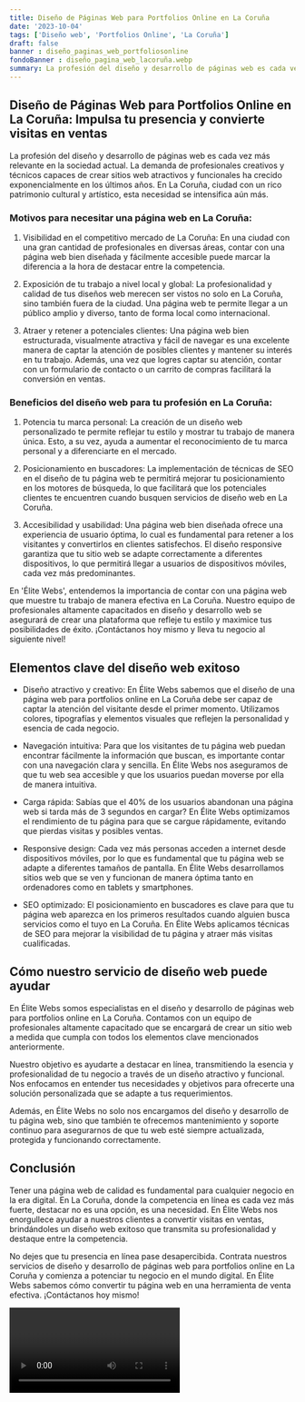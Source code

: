 ```yaml
---
title: Diseño de Páginas Web para Portfolios Online en La Coruña
date: '2023-10-04'
tags: ['Diseño web', 'Portfolios Online', 'La Coruña']
draft: false
banner : diseño_paginas_web_portfoliosonline
fondoBanner : diseño_pagina_web_lacoruña.webp
summary: La profesión del diseño y desarrollo de páginas web es cada vez más relevante en la sociedad actual. La demanda de profesionales creativos y técnicos capaces de crear sitios web atractivos y funcionales ha crecido exponencialmente en los últimos años. En La Coruña, ciudad con un rico patrimonio cultural y artístico, esta necesidad se intensifica aún más.
---
```


## Diseño de Páginas Web para Portfolios Online en La Coruña: Impulsa tu presencia y convierte visitas en ventas  

La profesión del diseño y desarrollo de páginas web es cada vez más relevante en la sociedad actual. La demanda de profesionales creativos y técnicos capaces de crear sitios web atractivos y funcionales ha crecido exponencialmente en los últimos años. En La Coruña, ciudad con un rico patrimonio cultural y artístico, esta necesidad se intensifica aún más.

### Motivos para necesitar una página web en La Coruña: 

1. Visibilidad en el competitivo mercado de La Coruña: En una ciudad con una gran cantidad de profesionales en diversas áreas, contar con una página web bien diseñada y fácilmente accesible puede marcar la diferencia a la hora de destacar entre la competencia.

2. Exposición de tu trabajo a nivel local y global: La profesionalidad y calidad de tus diseños web merecen ser vistos no solo en La Coruña, sino también fuera de la ciudad. Una página web te permite llegar a un público amplio y diverso, tanto de forma local como internacional.

3. Atraer y retener a potenciales clientes: Una página web bien estructurada, visualmente atractiva y fácil de navegar es una excelente manera de captar la atención de posibles clientes y mantener su interés en tu trabajo. Además, una vez que logres captar su atención, contar con un formulario de contacto o un carrito de compras facilitará la conversión en ventas.

### Beneficios del diseño web para tu profesión en La Coruña:

1. Potencia tu marca personal: La creación de un diseño web personalizado te permite reflejar tu estilo y mostrar tu trabajo de manera única. Esto, a su vez, ayuda a aumentar el reconocimiento de tu marca personal y a diferenciarte en el mercado.

2. Posicionamiento en buscadores: La implementación de técnicas de SEO en el diseño de tu página web te permitirá mejorar tu posicionamiento en los motores de búsqueda, lo que facilitará que los potenciales clientes te encuentren cuando busquen servicios de diseño web en La Coruña.

3. Accesibilidad y usabilidad: Una página web bien diseñada ofrece una experiencia de usuario óptima, lo cual es fundamental para retener a los visitantes y convertirlos en clientes satisfechos. El diseño responsive garantiza que tu sitio web se adapte correctamente a diferentes dispositivos, lo que permitirá llegar a usuarios de dispositivos móviles, cada vez más predominantes.

En 'Élite Webs', entendemos la importancia de contar con una página web que muestre tu trabajo de manera efectiva en La Coruña. Nuestro equipo de profesionales altamente capacitados en diseño y desarrollo web se asegurará de crear una plataforma que refleje tu estilo y maximice tus posibilidades de éxito. ¡Contáctanos hoy mismo y lleva tu negocio al siguiente nivel!

<GifSeo />

<Cta />

## Elementos clave del diseño web exitoso

- Diseño atractivo y creativo: En Élite Webs sabemos que el diseño de una página web para portfolios online en La Coruña debe ser capaz de captar la atención del visitante desde el primer momento. Utilizamos colores, tipografías y elementos visuales que reflejen la personalidad y esencia de cada negocio.

- Navegación intuitiva: Para que los visitantes de tu página web puedan encontrar fácilmente la información que buscan, es importante contar con una navegación clara y sencilla. En Élite Webs nos aseguramos de que tu web sea accesible y que los usuarios puedan moverse por ella de manera intuitiva.

- Carga rápida: Sabías que el 40% de los usuarios abandonan una página web si tarda más de 3 segundos en cargar? En Élite Webs optimizamos el rendimiento de tu página para que se cargue rápidamente, evitando que pierdas visitas y posibles ventas.

- Responsive design: Cada vez más personas acceden a internet desde dispositivos móviles, por lo que es fundamental que tu página web se adapte a diferentes tamaños de pantalla. En Élite Webs desarrollamos sitios web que se ven y funcionan de manera óptima tanto en ordenadores como en tablets y smartphones.

- SEO optimizado: El posicionamiento en buscadores es clave para que tu página web aparezca en los primeros resultados cuando alguien busca servicios como el tuyo en La Coruña. En Élite Webs aplicamos técnicas de SEO para mejorar la visibilidad de tu página y atraer más visitas cualificadas.

## Cómo nuestro servicio de diseño web puede ayudar

En Élite Webs somos especialistas en el diseño y desarrollo de páginas web para portfolios online en La Coruña. Contamos con un equipo de profesionales altamente capacitado que se encargará de crear un sitio web a medida que cumpla con todos los elementos clave mencionados anteriormente.

Nuestro objetivo es ayudarte a destacar en línea, transmitiendo la esencia y profesionalidad de tu negocio a través de un diseño atractivo y funcional. Nos enfocamos en entender tus necesidades y objetivos para ofrecerte una solución personalizada que se adapte a tus requerimientos.

Además, en Élite Webs no solo nos encargamos del diseño y desarrollo de tu página web, sino que también te ofrecemos mantenimiento y soporte continuo para asegurarnos de que tu web esté siempre actualizada, protegida y funcionando correctamente.

## Conclusión

Tener una página web de calidad es fundamental para cualquier negocio en la era digital. En La Coruña, donde la competencia en línea es cada vez más fuerte, destacar no es una opción, es una necesidad. En Élite Webs nos enorgullece ayudar a nuestros clientes a convertir visitas en ventas, brindándoles un diseño web exitoso que transmita su profesionalidad y destaque entre la competencia.

No dejes que tu presencia en línea pase desapercibida. Contrata nuestros servicios de diseño y desarrollo de páginas web para portfolios online en La Coruña y comienza a potenciar tu negocio en el mundo digital. En Élite Webs sabemos cómo convertir tu página web en una herramienta de venta efectiva. ¡Contáctanos hoy mismo!

<Video />

<CtaBot job='Portfolios Online' city='La Coruña'/>

<Gmaps query='La Coruña+españa+maps' />